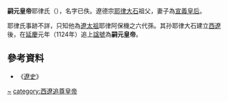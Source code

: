 {{Emperorcn box
|名稱=辽嗣元帝
|姓名=耶律氏（名不详）
|廟號=
|谥号=嗣元皇帝
|尊号=
|政權=[[西遼|西遼]]
|世系1=[[辽朝君主列表|西辽君主]]（追尊）
|皇后=[[宣義皇后|宣義皇后]]何氏
|亲属 = {{plainlist|
* 德宗[[耶律大石|耶律大石]]（孙）
}}
}}

'''嗣元皇帝'''耶律氏（{{bd|？||？|catIdx=H}}），名字已佚。遼德宗[[耶律大石|耶律大石]]祖父，妻子為[[宣義皇后|宣義皇后]]。

耶律氏事跡不詳，只知他為[[遼太祖|遼太祖]]耶律阿保機之六代孫。其孙耶律大石建立[[西遼|西遼]]後，在[[延慶_(西遼)|延慶]]元年（1124年）追上[[諡號|諡號]]為'''嗣元皇帝'''。

==參考資料==
*《[[遼史|遼史]]》

{{辽朝君主}}

[[category:耶律氏|~]]
[[category:西遼追尊皇帝|category:西遼追尊皇帝]]